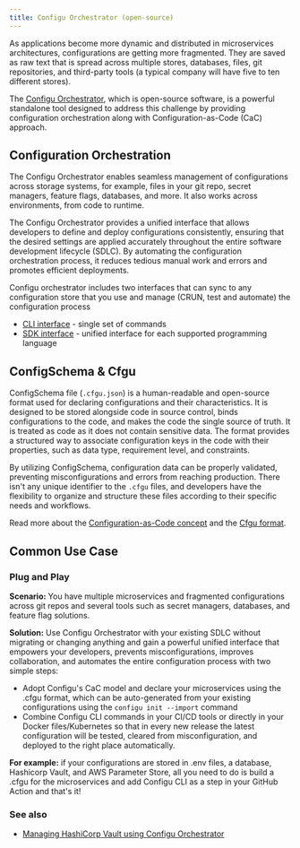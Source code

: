 ```yaml
---
title: Configu Orchestrator (open-source)
---
```


As applications become more dynamic and distributed in microservices architectures, configurations are getting more fragmented.
They are saved as raw text that is spread across multiple stores, databases, files, git repositories, and third-party tools (a typical company will have five to ten different stores).

The [Configu Orchestrator](https://github.com/configu/configu), which is open-source software, is a powerful standalone tool designed to address this challenge by providing configuration orchestration along with Configuration-as-Code (CaC) approach.

## Configuration Orchestration

The Configu Orchestrator enables seamless management of configurations across storage systems, for example, files in your git repo, secret managers, feature flags, databases, and more.
It also works across environments, from code to runtime.

The Configu Orchestrator provides a unified interface that allows developers to define and deploy configurations consistently, ensuring that the desired settings are applied accurately throughout the entire software development lifecycle (SDLC).
By automating the configuration orchestration process, it reduces tedious manual work and errors and promotes efficient deployments.

Configu orchestrator includes two interfaces that can sync to any configuration store that you use and manage (CRUN, test and automate) the configuration process

- [CLI interface](/cli-overview) - single set of commands
- [SDK interface](/sdk-overview) - unified interface for each supported programming language

## ConfigSchema & Cfgu

ConfigSchema file (`.cfgu.json`) is a human-readable and open-source format used for declaring configurations and their characteristics.
It is designed to be stored alongside code in source control, binds configurations to the code, and makes the code the single source of truth.
It is treated as code as it does not contain sensitive data.
The format provides a structured way to associate configuration keys in the code with their properties, such as data type, requirement level, and constraints.

By utilizing ConfigSchema, configuration data can be properly validated, preventing misconfigurations and errors
from reaching production. There isn't any unique identifier to the `.cfgu` files, and developers have the flexibility to organize and structure these files according to
their specific needs and workflows.


<Tip>Read more about the [Configuration-as-Code concept](/configuration-as-code) and the [Cfgu format](/cfgu).</Tip>

## Common Use Case

### Plug and Play

**Scenario:** You have multiple microservices and fragmented configurations across git repos and several tools such as secret managers, databases, and feature flag solutions.

**Solution:** Use Configu Orchestrator with your existing SDLC without migrating or changing anything and gain a powerful unified interface that empowers your developers, prevents misconfigurations, improves collaboration, and automates the entire configuration process with two simple steps:

- Adopt Configu's CaC model and declare your microservices using the .cfgu format, which can be auto-generated from your existing configurations using the `configu init --import` command
- Combine Configu CLI commands in your CI/CD tools or directly in your Docker files/Kubernetes so that in every new release the latest configuration will be tested, cleared from misconfiguration, and deployed to the right place automatically.

**For example:** if your configurations are stored in .env files, a database, Hashicorp Vault, and AWS Parameter Store, all you need to do is build a .cfgu for the microservices and add Configu CLI as a step in your GitHub Action and that's it!

### See also

- [Managing HashiCorp Vault using Configu Orchestrator](/hc-vault-w-configu)